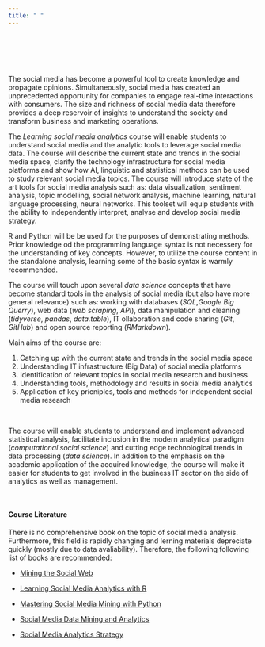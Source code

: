 ```yaml
---
title: " "
---
```


<br>
<br>
<br>
<br>


The social media has become a powerful tool to create knowledge and propagate opinions. Simultaneously, social media has created an unprecedented opportunity for companies to engage real-time interactions with consumers. The size and richness of social media data therefore provides a deep reservoir of insights to understand the society and transform business and marketing operations.

The *Learning social media analytics* course will enable students to understand social media and the analytic tools to leverage social media data. The course will describe the current state and trends in the social media space, clarify the technology infrastructure for social media platforms and show how AI, linguistic and statistical methods can be used to study relevant social media topics. The course will introduce state of the art tools for social media analysis such as: data visualization, sentiment analysis, topic modelling, social network analysis, machine learning, natural language processing, neural networks. This toolset will equip students with the ability to independently interpret, analyse and develop social media strategy.  

R and Python will be be used for the purposes of demonstrating methods. Prior knowledge od the programming language syntax is not necessery for the understanding of key concepts. However, to utilize the course content in the standalone analysis, learning some of the basic syntax is warmly recommended.

The course will touch upon several *data science* concepts that have become standard tools in the analysis of social media (but also have more general relevance) such as: working with databases (*SQL*,*Google Big Querry*), web data (*web scraping*, *API*), data manipulation and cleaning (*tidyverse*, *pandas*, *data.table*), IT ollaboration and code sharing (*Git*, *GitHub*) and open source reporting (*RMarkdown*).


Main aims of the course are:

1) Catching up with the current state and trends in the social media space 
2) Understanding IT infrastructure (Big Data) of social media platforms  
3) Identification of relevant topics in social media research and business 
4) Understanding tools, methodology and results in social media analytics
5) Application of key pricniples, tools and methods for independent social media research


<br>

The course will enable students to understand and implement advanced statistical analysis, facilitate inclusion in the modern analytical paradigm (*computational social science*) and cutting edge technological trends in data processing (*data science*). In addition to the emphasis on the academic application of the acquired knowledge, the course will make it easier for students to get involved in the business IT sector on the side of analytics as well as management.


<br>

#### Course Literature


There is no comprehensive book on the topic of social media analysis. Furthermore, this field is rapidly changing and lerning materials depreciate quickly (mostly due to data avaliability). Therefore, the following following list of books are recommended:

- [Mining the Social Web](https://www.webpages.uidaho.edu/~stevel/504/mining-the-social-web-2nd-edition.pdf) 

- [Learning Social Media Analytics with R](https://www.packtpub.com/product/learning-social-media-analytics-with-r/9781787127524)

- [Mastering Social Media Mining with Python](https://www.packtpub.com/product/mastering-social-media-mining-with-python/9781783552016) 

- [Social Media Data Mining and Analytics](https://www.wiley.com/en-us/Social+Media+Data+Mining+and+Analytics-p-9781118824856) 

- [Social Media Analytics Strategy](https://www.apress.com/us/book/9781484231012)


<br>
